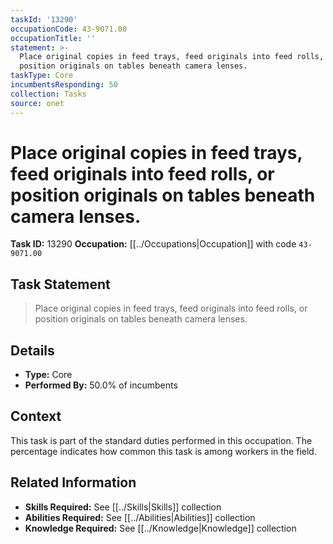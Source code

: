 ```yaml
---
taskId: '13290'
occupationCode: 43-9071.00
occupationTitle: ''
statement: >-
  Place original copies in feed trays, feed originals into feed rolls, or
  position originals on tables beneath camera lenses.
taskType: Core
incumbentsResponding: 50
collection: Tasks
source: onet
---
```

# Place original copies in feed trays, feed originals into feed rolls, or position originals on tables beneath camera lenses.

**Task ID:** 13290
**Occupation:** [[../Occupations|Occupation]] with code `43-9071.00`

## Task Statement

> Place original copies in feed trays, feed originals into feed rolls, or position originals on tables beneath camera lenses.

## Details

- **Type:** Core
- **Performed By:** 50.0% of incumbents

## Context

This task is part of the standard duties performed in this occupation. The percentage indicates how common this task is among workers in the field.

## Related Information

- **Skills Required:** See [[../Skills|Skills]] collection
- **Abilities Required:** See [[../Abilities|Abilities]] collection
- **Knowledge Required:** See [[../Knowledge|Knowledge]] collection
